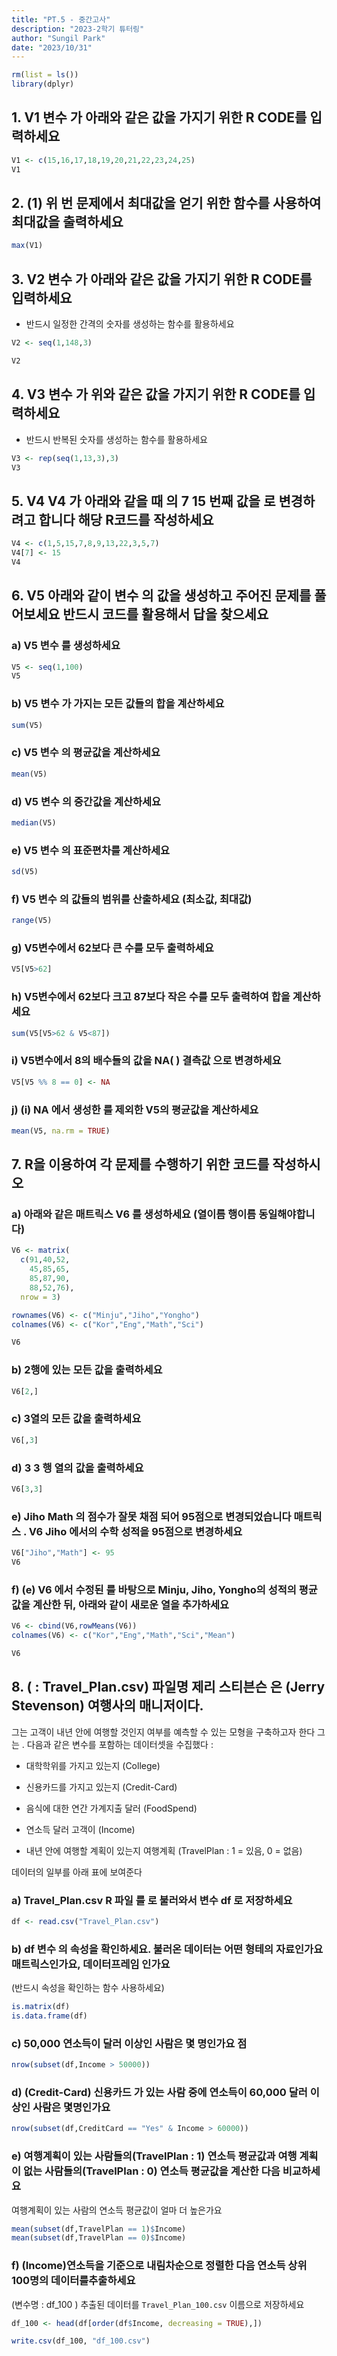 ```yaml
---
title: "PT.5 - 중간고사"
description: "2023-2학기 튜터링"
author: "Sungil Park"
date: "2023/10/31"
---
```


```r
rm(list = ls())
library(dplyr)
```

## 1. V1 변수 가 아래와 같은 값을 가지기 위한 R CODE를 입력하세요

```r
V1 <- c(15,16,17,18,19,20,21,22,23,24,25)
V1
```

## 2. (1) 위 번 문제에서 최대값을 얻기 위한 함수를 사용하여 최대값을 출력하세요

```r
max(V1)
```

## 3. V2 변수 가 아래와 같은 값을 가지기 위한 R CODE를 입력하세요

-   반드시 일정한 간격의 숫자를 생성하는 함수를 활용하세요

```r
V2 <- seq(1,148,3)

V2
```

## 4. V3 변수 가 위와 같은 값을 가지기 위한 R CODE를 입력하세요

-   반드시 반복된 숫자를 생성하는 함수를 활용하세요

```r
V3 <- rep(seq(1,13,3),3)
V3
```

## 5. V4 V4 가 아래와 같을 때 의 7 15 번째 값을 로 변경하려고 합니다 해당 R코드를 작성하세요

```r
V4 <- c(1,5,15,7,8,9,13,22,3,5,7)
V4[7] <- 15
V4
```

## 6. V5 아래와 같이 변수 의 값을 생성하고 주어진 문제를 풀어보세요 반드시 코드를 활용해서 답을 찾으세요

### a) V5 변수 를 생성하세요

```r
V5 <- seq(1,100)
V5
```

### b) V5 변수 가 가지는 모든 값들의 합을 계산하세요

```r
sum(V5)
```

### c) V5 변수 의 평균값을 계산하세요

```r
mean(V5)
```

### d) V5 변수 의 중간값을 계산하세요

```r
median(V5)
```

### e) V5 변수 의 표준편차를 계산하세요

```r
sd(V5)
```

### f) V5 변수 의 값들의 범위를 산출하세요 (최소값, 최대값)

```r
range(V5)
```

### g) V5변수에서 62보다 큰 수를 모두 출력하세요

```r
V5[V5>62]
```

### h) V5변수에서 62보다 크고 87보다 작은 수를 모두 출력하여 합을 계산하세요

```r
sum(V5[V5>62 & V5<87])
```

### i) V5변수에서 8의 배수들의 값을 NA( ) 결측값 으로 변경하세요

```r
V5[V5 %% 8 == 0] <- NA
```

### j) (i) NA 에서 생성한 를 제외한 V5의 평균값을 계산하세요

```r
mean(V5, na.rm = TRUE)
```

## 7. R을 이용하여 각 문제를 수행하기 위한 코드를 작성하시오

### a) 아래와 같은 매트릭스 V6 를 생성하세요 (열이름 행이름 동일해야합니다)

```r
V6 <- matrix(
  c(91,40,52,
    45,85,65,
    85,87,90,
    88,52,76),
  nrow = 3)

rownames(V6) <- c("Minju","Jiho","Yongho")
colnames(V6) <- c("Kor","Eng","Math","Sci")

V6
```

### b) 2행에 있는 모든 값을 출력하세요

```r
V6[2,]
```

### c) 3열의 모든 값을 출력하세요

```r
V6[,3]
```

### d) 3 3 행 열의 값을 출력하세요

```r
V6[3,3]
```

### e) Jiho Math 의 점수가 잘못 채점 되어 95점으로 변경되었습니다 매트릭스 . V6 Jiho 에서의 수학 성적을 95점으로 변경하세요

```r
V6["Jiho","Math"] <- 95
V6
```

### f) (e) V6 에서 수정된 를 바탕으로 Minju, Jiho, Yongho의 성적의 평균값을 계산한 뒤, 아래와 같이 새로운 열을 추가하세요

```r
V6 <- cbind(V6,rowMeans(V6))
colnames(V6) <- c("Kor","Eng","Math","Sci","Mean")

V6
```

## 8. ( : Travel_Plan.csv) 파일명 제리 스티븐슨 은 (Jerry Stevenson) 여행사의 매니저이다.

그는 고객이 내년 안에 여행할 것인지 여부를 예측할 수 있는 모형을 구축하고자 한다 그는 . 다음과 같은 변수를 포함하는 데이터셋을 수집했다 :

-   대학학위를 가지고 있는지 (College)

-   신용카드를 가지고 있는지 (Credit-Card)

-   음식에 대한 연간 가계지출 달러 (FoodSpend)

-   연소득 달러 고객이 (Income)

-   내년 안에 여행할 계획이 있는지 여행계획 (TravelPlan : 1 = 있음, 0 = 없음)

데이터의 일부를 아래 표에 보여준다

### a) Travel_Plan.csv R 파일 를 로 불러와서 변수 df 로 저장하세요

```r
df <- read.csv("Travel_Plan.csv")
```

### b) df 변수 의 속성을 확인하세요. 불러온 데이터는 어떤 형테의 자료인가요 매트릭스인가요, 데이터프레임 인가요

(반드시 속성을 확인하는 함수 사용하세요)

```r
is.matrix(df)
is.data.frame(df)
```

### c) 50,000 연소득이 달러 이상인 사람은 몇 명인가요 점

```r
nrow(subset(df,Income > 50000))
```

### d) (Credit-Card) 신용카드 가 있는 사람 중에 연소득이 60,000 달러 이상인 사람은 몇명인가요

```r
nrow(subset(df,CreditCard == "Yes" & Income > 60000))
```

### e) 여행계획이 있는 사람들의(TravelPlan : 1) 연소득 평균값과 여행 계획이 없는 사람들의(TravelPlan : 0) 연소득 평균값을 계산한 다음 비교하세요

여행계획이 있는 사람의 연소득 평균값이 얼마 더 높은가요

```r
mean(subset(df,TravelPlan == 1)$Income)
mean(subset(df,TravelPlan == 0)$Income)
```

### f) (Income)연소득을 기준으로 내림차순으로 정렬한 다음 연소득 상위 100명의 데이터를추출하세요

(변수명 : df_100 ) 추출된 데이터를 `Travel_Plan_100.csv` 이름으로 저장하세요

```r
df_100 <- head(df[order(df$Income, decreasing = TRUE),])

write.csv(df_100, "df_100.csv")
```
